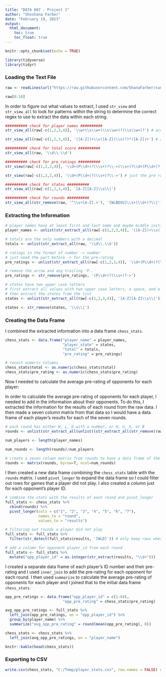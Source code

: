 ```yaml
---
title: "DATA 607 - Project 1"
author: "Shoshana Farber"
date: "February 19, 2023"
output:
  html_document:
    toc: true
    toc_float: true
---
```


```r
knitr::opts_chunk$set(echo = TRUE)

library(tidyverse)
library(tidyr)
```

### Loading the Text File

```r
raw <- readLines(url("https://raw.githubusercontent.com/ShanaFarber/cuny-sps/master/DATA_607/project1/player_stats.txt"))

raw[0:10]
```

In order to figure out what values to extract, I used `str_view` and `str_view_all` to look for patterns within the string to determine the correct regex to use to extract the data within each string. 

```r
########## check for player names ##########
str_view_all(raw[-c(1,2,3,4)], '\\w+\\s\\w+(\\s\\w+)?(\\s\\w+)?') # accounts for up to four names

str_view_all(raw[-c(1,2,3,4)], '([A-Z])+\\s([A-Z](\\s)?)*([A-Z])+') # accounts for more possible names

########## check for total score ##########
str_view_all(raw, '\\d\\.\\d')

########## check for pre_ratings ##########
str_view(raw[-c(1,2,3,4)], '\\d+(P\\d+)?(\\s+)?\\->(\\s+)?\\d+(P\\d+)?') # gets both the pre and post rating together

str_view(raw[-c(1,2,3,4)], '\\d+(P\\d+)?(\\s+)?\\->') # just the pre rating

########## check for states ##########
str_view_all(raw[-c(1,2,3,4)], '[A-Z][A-Z]\\s\\|')

########## check for rounds ##########
str_view_all(str_remove(raw, '^\\s+[A-Z].+'), '[WLBDXU]\\s+(\\d+)?\\|')
```

### Extracting the Information

```r
# player names have at least first and last name and maybe middle initial or multiple middle names
player_names <- unlist(str_extract_all(raw[-c(1,2,3,4)], '([A-Z])+\\s([A-Z](\\s)?)*([A-Z])+'))

# totals are the only numbers with a decimal
totals <- unlist(str_extract_all(raw, '\\d\\.\\d'))

# ratings in the format of number -> number
# just need the part before -> for the pre-rating
pre_ratings <- unlist(str_extract_all(raw[-c(1,2,3,4)], '\\d+(P\\d+)?(\\s+)?\\->'))

# remove the arrow and any trailing 'P..'
pre_ratings <- str_remove(pre_ratings, '(P\\d+)?(\\s+)?->')

# states have two upper case letters
# first extract all values with two upper case letters, a space, and a pipe so as not to get any values other than the states
# then extract the states from the list
states <- unlist(str_extract_all(raw[-c(1,2,3,4)], '[A-Z][A-Z]\\s\\|'))

states <- str_remove(states, '\\s\\|')
```

### Creating the Data Frame

I combined the extracted information into a data frame `chess_stats`.

```r
chess_stats <- data.frame("player_name" = player_names,
                          "player_state" = states,
                          "total" = totals,
                          "pre_rating" = pre_ratings)

# recast numeric columns
chess_stats$total <- as.numeric(chess_stats$total)
chess_stats$pre_rating <- as.numeric(chess_stats$pre_rating)
```

Now I needed to calculate the average pre-rating of opponents for each player:

In order to calculate the average pre-rating of opponents for each player, I needed to add in the information about their opponents. To do this, I extracted the information for the results of each round from the raw data. I then made a seven column matrix from that data so I would have a data frame of each player's results for each of the seven rounds.

```r
# each round has either W, L, D with a number, or H, U, X, or B
rounds <- unlist(str_extract_all(unlist((str_extract_all(str_remove(raw, '^\\s+[A-Z].+'), '\\|[WLDXUHB]\\s+(\\d+)?'))), '[WLDXUHB]\\s+(\\d+)?'))

num_players <- length(player_names)

num_rounds <- length(rounds)/num_players
  
# create a seven column matrix from rounds to have a data frame of the results of each round for each player
rounds <- matrix(rounds, byrow=T, ncol=num_rounds)
```

I then created a new data frame combining the `chess_stats` table with the `rounds` matrix. I used `pivot_longer` to expand the data frame so I could filter out rows for games that a player did not play. I also created a column just for each opponent's player ID.

```r
# combine the stats with the results of each round and pivot_longer
full_stats <- chess_stats %>%
  cbind(rounds) %>%
  pivot_longer(cols = c("1", "2", "3", "4", "5", "6", "7"),
               names_to = "round",
               values_to = "results")

# filtering out rounds a player did not play
full_stats <- full_stats %>%
  filter(str_detect(full_stats$results, '[WLD]')) # only keep rows where the result was a win/loss/draw i.e. games where there was an opponent

# add a column for opponent player_id from each round
full_stats <- full_stats %>%
  mutate("opp_player_id" = as.integer(str_extract(results, "\\d+")))
```

I created a separate data frame of each player's ID number and their pre-rating and I used `inner_join` to add the pre-rating for each opponent for each round. I then used `summarize` to calculate the average pre-rating of opponents for each player and I joined that to the initial data frame `chess_stats`.

```r
opp_pre_ratings <- data.frame("opp_player_id" = c(1:64),
                          "opp_pre_rating" = chess_stats$pre_rating)

avg_opp_pre_ratings <- full_stats %>%
  left_join(opp_pre_ratings, on = "opp_player_id") %>%
  group_by(player_name) %>%
  summarize("avg_opp_pre_rating" = round(mean(opp_pre_rating), 0))

chess_stats <- chess_stats %>%
  left_join(avg_opp_pre_ratings, on = "player_name")

knitr::kable(head(chess_stats))
```

### Exporting to CSV

```r
write.csv(chess_stats, "C:/Temp/player_stats.csv", row.names = FALSE) # use 'C:/Temp' or replace with desired file path
```
